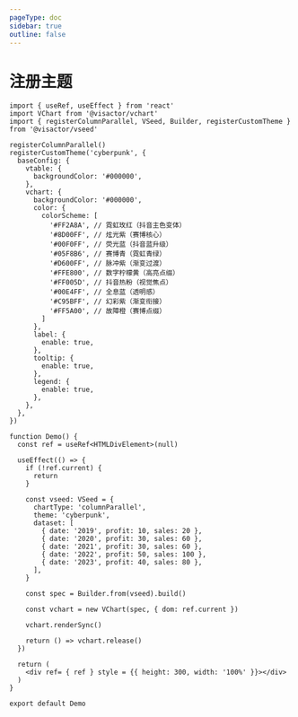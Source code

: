 ```yaml
---
pageType: doc
sidebar: true
outline: false
---
```


# 注册主题

```tsx
import { useRef, useEffect } from 'react'
import VChart from '@visactor/vchart'
import { registerColumnParallel, VSeed, Builder, registerCustomTheme } from '@visactor/vseed'

registerColumnParallel()
registerCustomTheme('cyberpunk', {
  baseConfig: {
    vtable: {
      backgroundColor: '#000000',
    },
    vchart: {
      backgroundColor: '#000000',
      color: {
        colorScheme: [
          '#FF2A8A', // 霓虹玫红（抖音主色变体）
          '#8D00FF', // 炫光紫（赛博核心）
          '#00F0FF', // 荧光蓝（抖音蓝升级）
          '#05F8B6', // 赛博青（霓虹青绿）
          '#D600FF', // 脉冲紫（渐变过渡）
          '#FFE800', // 数字柠檬黄（高亮点缀）
          '#FF005D', // 抖音热粉（视觉焦点）
          '#00E4FF', // 全息蓝（透明感）
          '#C95BFF', // 幻彩紫（渐变衔接）
          '#FF5A00', // 故障橙（赛博点缀）
        ]
      },
      label: {
        enable: true,
      },
      tooltip: {
        enable: true,
      },
      legend: {
        enable: true,
      },
    },
  },
})

function Demo() {
  const ref = useRef<HTMLDivElement>(null)

  useEffect(() => {
    if (!ref.current) {
      return
    }

    const vseed: VSeed = {
      chartType: 'columnParallel',
      theme: 'cyberpunk',
      dataset: [
        { date: '2019', profit: 10, sales: 20 },
        { date: '2020', profit: 30, sales: 60 },
        { date: '2021', profit: 30, sales: 60 },
        { date: '2022', profit: 50, sales: 100 },
        { date: '2023', profit: 40, sales: 80 },
      ],
    }

    const spec = Builder.from(vseed).build()

    const vchart = new VChart(spec, { dom: ref.current })

    vchart.renderSync()

    return () => vchart.release()
  })

  return (
    <div ref= { ref } style = {{ height: 300, width: '100%' }}></div>
  )
}

export default Demo
```

